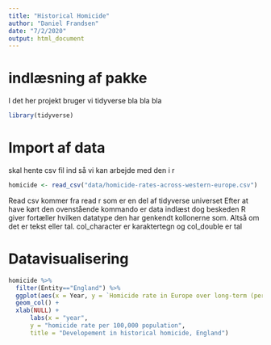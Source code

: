 ```yaml
---
title: "Historical Homicide"
author: "Daniel Frandsen"
date: "7/2/2020"
output: html_document
---
```

# indlæsning af pakke 
I det her projekt bruger vi tidyverse bla bla bla 
```r
library(tidyverse)
```

# Import af data 
skal hente csv fil ind så vi kan arbejde med den i r
```r
homicide <- read_csv("data/homicide-rates-across-western-europe.csv")
```

Read csv kommer fra read r som er en del af tidyverse universet
Efter at have kørt den ovenstående kommando er data indlæst dog beskeden R giver fortæller hvilken datatype den har genkendt kollonerne som. Altså om det er tekst eller tal. col_character  er karaktertegn og col_double er tal 

# Datavisualisering 

```r
homicide %>% 
  filter(Entity=="England") %>% 
  ggplot(aes(x = Year, y = `Homicide rate in Europe over long-term (per 100,000) (homicides per 100,000 people)`)) +
  geom_col() +
  xlab(NULL) +
      labs(x = "year",
      y = "homicide rate per 100,000 population",
      title = "Developement in historical homicide, England")
```

